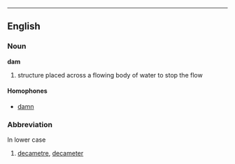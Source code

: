 ----
==English==
===Noun===
'''dam'''

# structure placed across a flowing body of water to stop the flow

====Homophones====
*[[damn]]

===Abbreviation===
In lower case

# [[decametre]], [[decameter]]